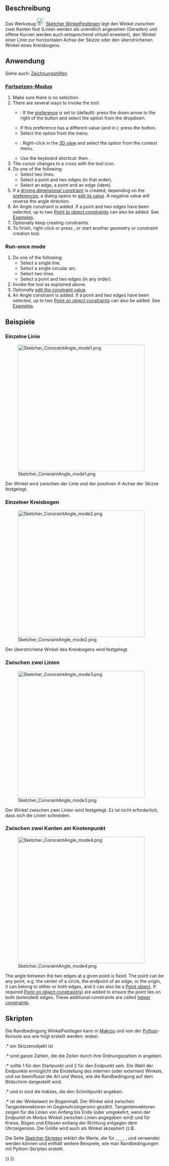 <languages/>

{{Docnav/de
|[[Sketcher_ConstrainDiameter/de|DurchmesserFestlegen]]
|[[Sketcher_ConstrainLock/de|Sperren]]
|[[Sketcher_Workbench/de|Sketcher]]
|IconL=Sketcher_ConstrainDiameter.svg
|IconR=Sketcher_ConstrainLock.svg
|IconC=Workbench_Sketcher.svg
}}

{{GuiCommand/de
|Name=Sketcher ConstrainAngle
|Name/de=Sketcher WinkelFestlegen
|MenuLocation=Skizze → Sketcher-Randbedingungen → Winkel festlegen
|Workbenches=[[Sketcher_Workbench/de|Sketcher]]
|Shortcut={{KEY|K}} {{KEY|A}}
|SeeAlso=[[Sketcher_ConstrainPerpendicular/de|Sketcher RechtwinkligFestlegen]]
}}

<span id="Description"></span>
==Beschreibung==

Das Werkzeug [[Image:Sketcher_ConstrainAngle.svg|24px]] [[Sketcher_ConstrainAngle/de|Sketcher WinkelFestlegen]] legt den Winkel zwischen zwei Kanten fest (Linien werden als unendlich angesehen (Geraden) und offene Kurven werden auch entsprechend virtuell erweitert), den Winkel einer Linie zur horizontalen Achse der Skizze oder den überstrichenen Winkel eines Kreisbogens.

<span id="Usage"></span>
==Anwendung==

Siehe auch: [[Sketcher_Workbench/de#Zeichnungshilfen|Zeichnungshilfen]].

<span id="Continue_mode"></span>
===[[Sketcher_Workbench/de#Fortsetzen-Modi|Fortsetzen-Modus]]===

# Make sure there is no selection.
# There are several ways to invoke the tool:
#* {{Version|1.0}}: If the {{MenuCommand|Dimensioning constraints}} [[Sketcher_Preferences#General|preference]] is set to {{Value|Single tool}} (default): press the down arrow to the right of the {{Button|[[Image:Sketcher_Dimension.svg||x16px]][[Image:Toolbar_flyout_arrow.svg|x16px]]}} button and select the {{MenuCommand|[[Image:Sketcher_ConstrainAngle.svg|16px]] Constrain angle}} option from the dropdown.
#* If this preference has a different value (and in {{VersionMinus|0.21}}): press the {{Button|[[Image:Sketcher_ConstrainAngle.svg|16px]] [[Sketcher_ConstrainAngle|Constrain angle]]}} button.
#* Select the {{MenuCommand|Sketch → Sketcher constraints → [[Image:Sketcher_ConstrainAngle.svg|16px]] Constrain angle}} option from the menu.
#* {{Version|1.0}}: Right-click in the [[3D_view|3D view]] and select the {{MenuCommand|Dimension → [[Image:Sketcher_ConstrainAngle.svg|16px]] Constrain angle}} option from the context menu.
#* Use the keyboard shortcut: {{KEY|K}} then {{KEY|A}}.
# The cursor changes to a cross with the tool icon.
# Do one of the following:
#* Select two lines.
#* Select a point and two edges (in that order).
#* Select an edge, a point and an edge (idem).
# If a [[Sketcher_ToggleDrivingConstraint|driving dimensional constraint]] is created, depending on the [[Sketcher_Preferences#Display|preferences]], a dialog opens to [[Sketcher_Workbench#Edit_constraints|edit its value]]. A negative value will reverse the angle direction.
# An Angle constraint is added. If a point and two edges have been selected, up to two [[Sketcher_ConstrainPointOnObject|Point to object constraints]] can also be added. See [[#Between_two_edges_at_point|Examples]].
# Optionally keep creating constraints.
# To finish, right-click or press {{KEY|Esc}}, or start another geometry or constraint creation tool.

===Run-once mode===

# Do one of the following:
#* Select a single line.
#* Select a single circular arc.
#* Select two lines.
#* Select a point and two edges (in any order).
# Invoke the tool as explained above.
# Optionally [[Sketcher_Workbench#Edit_constraints|edit the constraint value]].
# An Angle constraint is added. If a point and two edges have been selected, up to two [[Sketcher_ConstrainPointOnObject|Point on object constraints]] can also be added. See [[#Between_two_edges_at_point|Examples]].

<span id="Examples"></span>
==Beispiele==

<span id="Single_line"></span>
===Einzelne Linie===

[[Image:Sketcher_ConsraintAngle_mode1.png|400px]]

Der Winkel wird zwischen der Linie und der positiven X-Achse der Skizze festgelegt.

<span id="Single_circular_arc"></span>
===Einzelner Kreisbogen===

[[Image:Sketcher_ConsraintAngle_mode2.png|400px]]

Der überstrichene Winkel des Kreisbogens wird festgelegt.

<span id="Between_two_lines"></span>
===Zwischen zwei Linien===

[[Image:Sketcher_ConsraintAngle_mode3.png|400px]]

Der Winkel zwischen zwei Linien wird festgelegt. Es ist nicht erforderlich, dass sich die Linien schneiden. 

<span id="Between_two_edges_at_point"></span>
===Zwischen zwei Kanten am Knotenpunkt===

[[Image:Sketcher_ConsraintAngle_mode4.png|400px]]

The angle between the two edges at a given point is fixed. The point can be any point, e.g. the center of a circle, the endpoint of an edge, or the origin, it can belong to either or both edges, and it can also be a [[Sketcher_CreatePoint|Point object]]. If required [[Sketcher_ConstrainPointOnObject|Point on object constraint(s)]] are added to ensure the point lies on both (extended) edges. These additional constraints are called [[Sketcher_helper_constraint|helper constraints]].

<span id="Scripting"></span>
==Skripten==

Die Randbedingung WinkelFestlegen kann in [[Macros/de|Makros]] und von der [[Python/de|Python]]-Konsole aus wie folgt erstellt werden:
{{Code|code=
# line slope angle
Sketch.addConstraint(Sketcher.Constraint('Angle',iline,angle))

# angular span of arc
Sketch.addConstraint(Sketcher.Constraint('Angle',iarc,angle))

# angle between lines
Sketch.addConstraint(Sketcher.Constraint('Angle',iline1,pointpos1,iline2,pointpos2,angle))

# angle-via-point (no helper constraints are added automatically when from python)
Sketch.addConstraint(Sketcher.Constraint('AngleViaPoint',icurve1,icurve2,geoidpoint,pointpos,angle))
}}
wobei:
:* {{incode|Sketch}} ein Skizzenobjekt ist
:* {{incode|iline, iline1, iline2}} sind ganze Zahlen, die die Zeilen durch ihre Ordnungszahlen in {{incode|Sketch}} angeben.
:* {{incode|pointpos1, pointpos2}} sollte 1 für den Startpunkt und 2 für den Endpunkt sein. Die Wahl der Endpunkte ermöglicht die Einstellung des internen (oder externen) Winkels, und sie beeinflusst die Art und Weise, wie die Randbedingung auf dem Bildschirm dargestellt wird.
:* {{incode|geoidpoint}} und {{incode|pointpos}} in {{incode|AngleViaPoint}} sind die Indizes, die den Schnittpunkt angeben.
:* {{incode|angle}} ist der Winkelwert im Bogenmaß. Der Winkel wird zwischen Tangentenvektoren im Gegenuhrzeigersinn gezählt. Tangentenvektoren zeigen für die Linien von Anfang bis Ende (oder umgekehrt, wenn der Endpunkt im Modus Winkel zwischen Linien angegeben wird) und für Kreise, Bögen und Ellipsen entlang der Richtung entgegen dem Uhrzeigersinn. Die Größe wird auch als Winkel akzeptiert (z.B. {{incode|App.Units.Quantity('45 deg'))}}

Die Seite [[Sketcher_scripting/de|Sketcher Skripten]] erklärt die Werte, die für {{incode|iline}}, {{incode|iline1}}, {{incode|iline2}}, {{incode|pointpos1}}, {{incode|pointpos2}}, {{incode|geoidpoint}} und {{incode|pointpos}} verwendet werden können und enthält weitere Beispiele, wie man Randbedingungen mit Python-Skripten erstellt.


{{Docnav/de
|[[Sketcher_ConstrainDiameter/de|DurchmesserFestlegen]]
|[[Sketcher_ConstrainLock/de|Sperren]]
|[[Sketcher_Workbench/de|Sketcher]]
|IconL=Sketcher_ConstrainDiameter.svg
|IconR=Sketcher_ConstrainLock.svg
|IconC=Workbench_Sketcher.svg
}}

{{Sketcher_Tools_navi{{#translation:}}}}
{{Userdocnavi{{#translation:}}}}